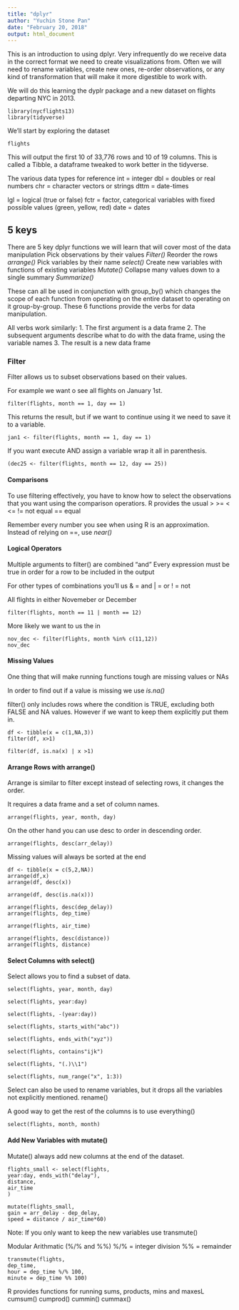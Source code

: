 ---
title: "dplyr"
author: "Yuchin Stone Pan"
date: "February 20, 2018"
output: html_document
---


This is an introduction to using dplyr. Very infrequently do we receive data in the correct format we need to create visualizations from. 
Often we will need to rename variables, create new ones, re-order observations, or any kind of transformation that will make it more digestible to work with.

We will do this learning the dyplr package and a new dataset on flights departing NYC in 2013.

```
library(nycflights13)
library(tidyverse)
```

We'll start by exploring the dataset


```
flights
```

This will output the first 10 of 33,776 rows and 10 of 19 columns. This is called a Tibble, a dataframe tweaked to work better in the tidyverse.

The various data types for reference
  int =  integer
  dbl = doubles or real numbers
  chr = character vectors or strings
  dttm = date-times
  
  lgl = logical (true or false)
  fctr = factor, categorical variables with fixed possible values (green, yellow, red)
  date = dates
  
## 5 keys

There are 5 key dplyr functions we will learn that will cover most of the data manipulation
  Pick observations by their values *Filter()*
  Reorder the rows *arrange()*
  Pick variables by their name *select()*
  Create new variables with functions of existing variables *Mutate()*
  Collapse many values down to a single summary *Summarize()*
  
These can all be used in conjunction with group_by() which changes the scope of each function from operating on the entire dataset to operating on it group-by-group. These 6 functions provide the verbs for data manipulation.

All verbs work similarly:
  1. The first argument is a data frame
  2. The subsequent arguments describe what to do with the data frame, using the variable names
  3. The result is a new data frame
  
### Filter
Filter allows us to subset observations based on their values.

For example we want o see all flights on January 1st.
```
filter(flights, month == 1, day == 1)
```
This returns the result, but if we want to continue using it we need to save it to a variable.

```
jan1 <- filter(flights, month == 1, day == 1)
```

If you want execute AND assign a variable wrap it all in parenthesis.

```
(dec25 <- filter(flights, month == 12, day == 25))
```

#### Comparisons
To use filtering effectively, you have to know how to select the observations that you want using the comparison operatiors. R provides the usual
  >
  >=
  <
  <=
  != not equal
  == equal
  
  Remember every number you see when using R is an approximation. Instead of relying on ==, use *near()*
  
#### Logical Operators
Multiple arguments to filter() are combined "and"
  Every expression must be true in order for a row to be included in the output
  
For other types of combinations you'll us
  & = and
  | = or
  ! = not

All flights in either Novemeber or December
```
filter(flights, month == 11 | month == 12)
```
More likely we want to us the in

```
nov_dec <- filter(flights, month %in% c(11,12))
nov_dec
```

#### Missing Values

One thing that will make running functions tough are missing values or NAs

In order to find out if a value is missing we use *is.na()*

filter() only includes rows where the condition is TRUE, excluding both FALSE and NA values.
  However if we want to keep them explicitly put them in.
  
```
df <- tibble(x = c(1,NA,3))
filter(df, x>1)

filter(df, is.na(x) | x >1)
```
#### Arrange Rows with arrange()
Arrange is similar to filter except instead of selecting rows, it changes the order.

It requires a data frame and a set of column names. 

```
arrange(flights, year, month, day)
```

On the other hand you can use desc to order in descending order.

```
arrange(flights, desc(arr_delay))
```

Missing values will always be sorted at the end

```
df <- tibble(x = c(5,2,NA))
arrange(df,x)
arrange(df, desc(x))
```

```
arrange(df, desc(is.na(x)))

arrange(flights, desc(dep_delay))
arrange(flights, dep_time)

arrange(flights, air_time)

arrange(flights, desc(distance))
arrange(flights, distance)
```

#### Select Columns with select()
Select allows you to find a subset of data. 

```
select(flights, year, month, day)

select(flights, year:day)

select(flights, -(year:day))

select(flights, starts_with("abc"))

select(flights, ends_with("xyz"))

select(flights, contains"ijk")

select(flights, "(.)\\1")

select(flights, num_range("x", 1:3))
```

Select can also be used to rename variables, but it drops all the variables not explicitly mentioned. rename()

A good way to get the rest of the columns is to use everything()

```
select(flights, month, month)
```

#### Add New Variables with mutate()
Mutate() always add new columns at the end of the dataset. 

```
flights_small <- select(flights,
year:day, ends_with("delay"),
distance,
air_time
)

mutate(flights_small,
gain = arr_delay - dep_delay,
speed = distance / air_time*60)
```

Note: If you only want to keep the new variables use transmute()

Modular Arithmatic
(%/% and %%)
%/% = integer division
%% = remainder

```
transmute(flights,
dep_time,
hour = dep_time %/% 100,
minute = dep_time %% 100)
```
R provides functions for running sums, products, mins and maxesL
  cumsum()
  cumprod()
  cummin()
  cummax()
  
